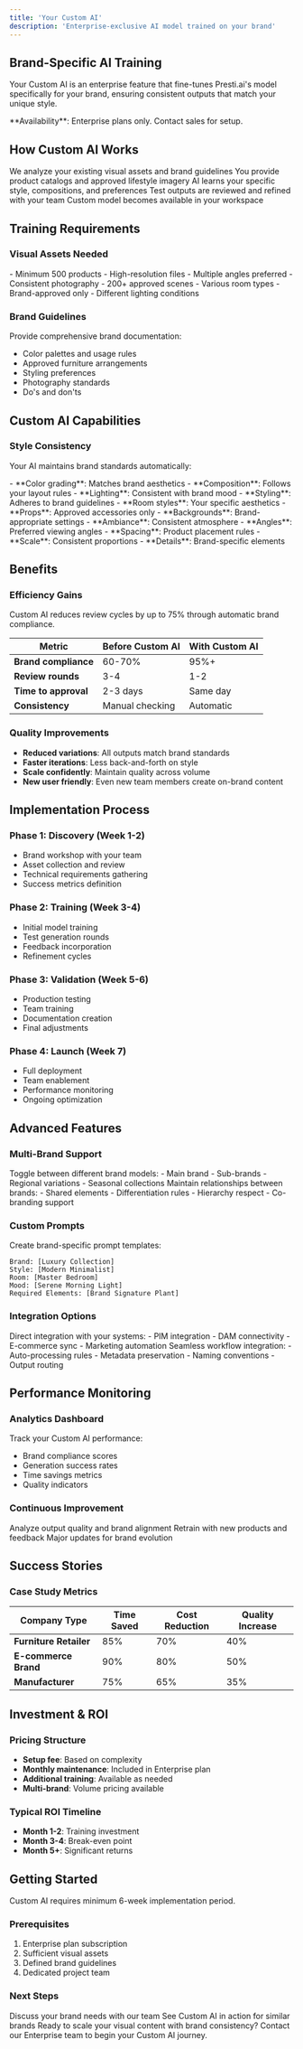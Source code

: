 ```yaml
---
title: 'Your Custom AI'
description: 'Enterprise-exclusive AI model trained on your brand'
---
```


## Brand-Specific AI Training

Your Custom AI is an enterprise feature that fine-tunes Presti.ai's model specifically for your brand, ensuring consistent outputs that match your unique style.

<Note>
  **Availability**: Enterprise plans only. Contact sales for setup.
</Note>

## How Custom AI Works

<Steps>
  <Step title="Brand Analysis">
    We analyze your existing visual assets and brand guidelines
  </Step>
  <Step title="Data Collection">
    You provide product catalogs and approved lifestyle imagery
  </Step>
  <Step title="Model Training">
    AI learns your specific style, compositions, and preferences
  </Step>
  <Step title="Validation">
    Test outputs are reviewed and refined with your team
  </Step>
  <Step title="Deployment">
    Custom model becomes available in your workspace
  </Step>
</Steps>

## Training Requirements

### Visual Assets Needed

<CardGroup cols={2}>
  <Card title="Product Images" icon="image">
    - Minimum 500 products
    - High-resolution files
    - Multiple angles preferred
    - Consistent photography
  </Card>
  <Card title="Lifestyle Scenes" icon="images">
    - 200+ approved scenes
    - Various room types
    - Brand-approved only
    - Different lighting conditions
  </Card>
</CardGroup>

### Brand Guidelines

Provide comprehensive brand documentation:
- Color palettes and usage rules
- Approved furniture arrangements
- Styling preferences
- Photography standards
- Do's and don'ts

## Custom AI Capabilities

### Style Consistency

Your AI maintains brand standards automatically:

<Tabs>
  <Tab title="Visual Elements">
    - **Color grading**: Matches brand aesthetics
    - **Composition**: Follows your layout rules
    - **Lighting**: Consistent with brand mood
    - **Styling**: Adheres to brand guidelines
  </Tab>
  <Tab title="Scene Types">
    - **Room styles**: Your specific aesthetics
    - **Props**: Approved accessories only
    - **Backgrounds**: Brand-appropriate settings
    - **Ambiance**: Consistent atmosphere
  </Tab>
  <Tab title="Technical Specs">
    - **Angles**: Preferred viewing angles
    - **Spacing**: Product placement rules
    - **Scale**: Consistent proportions
    - **Details**: Brand-specific elements
  </Tab>
</Tabs>

## Benefits

### Efficiency Gains

<Info>
  Custom AI reduces review cycles by up to 75% through automatic brand compliance.
</Info>

| Metric | Before Custom AI | With Custom AI |
|--------|------------------|----------------|
| **Brand compliance** | 60-70% | 95%+ |
| **Review rounds** | 3-4 | 1-2 |
| **Time to approval** | 2-3 days | Same day |
| **Consistency** | Manual checking | Automatic |

### Quality Improvements

- **Reduced variations**: All outputs match brand standards
- **Faster iterations**: Less back-and-forth on style
- **Scale confidently**: Maintain quality across volume
- **New user friendly**: Even new team members create on-brand content

## Implementation Process

### Phase 1: Discovery (Week 1-2)
- Brand workshop with your team
- Asset collection and review
- Technical requirements gathering
- Success metrics definition

### Phase 2: Training (Week 3-4)
- Initial model training
- Test generation rounds
- Feedback incorporation
- Refinement cycles

### Phase 3: Validation (Week 5-6)
- Production testing
- Team training
- Documentation creation
- Final adjustments

### Phase 4: Launch (Week 7)
- Full deployment
- Team enablement
- Performance monitoring
- Ongoing optimization

## Advanced Features

### Multi-Brand Support

<AccordionGroup>
  <Accordion title="Brand Switching">
    Toggle between different brand models:
    - Main brand
    - Sub-brands
    - Regional variations
    - Seasonal collections
  </Accordion>
  <Accordion title="Cross-Brand Consistency">
    Maintain relationships between brands:
    - Shared elements
    - Differentiation rules
    - Hierarchy respect
    - Co-branding support
  </Accordion>
</AccordionGroup>

### Custom Prompts

Create brand-specific prompt templates:
```
Brand: [Luxury Collection]
Style: [Modern Minimalist]
Room: [Master Bedroom]
Mood: [Serene Morning Light]
Required Elements: [Brand Signature Plant]
```

### Integration Options

<CardGroup cols={2}>
  <Card title="API Access" icon="code">
    Direct integration with your systems:
    - PIM integration
    - DAM connectivity
    - E-commerce sync
    - Marketing automation
  </Card>
  <Card title="Workflow Tools" icon="gear">
    Seamless workflow integration:
    - Auto-processing rules
    - Metadata preservation
    - Naming conventions
    - Output routing
  </Card>
</CardGroup>

## Performance Monitoring

### Analytics Dashboard

Track your Custom AI performance:
- Brand compliance scores
- Generation success rates
- Time savings metrics
- Quality indicators

### Continuous Improvement

<Steps>
  <Step title="Monthly Reviews">
    Analyze output quality and brand alignment
  </Step>
  <Step title="Quarterly Updates">
    Retrain with new products and feedback
  </Step>
  <Step title="Annual Refresh">
    Major updates for brand evolution
  </Step>
</Steps>

## Success Stories

### Case Study Metrics

| Company Type | Time Saved | Cost Reduction | Quality Increase |
|--------------|------------|----------------|------------------|
| **Furniture Retailer** | 85% | 70% | 40% |
| **E-commerce Brand** | 90% | 80% | 50% |
| **Manufacturer** | 75% | 65% | 35% |

## Investment & ROI

### Pricing Structure
- **Setup fee**: Based on complexity
- **Monthly maintenance**: Included in Enterprise plan
- **Additional training**: Available as needed
- **Multi-brand**: Volume pricing available

### Typical ROI Timeline
- **Month 1-2**: Training investment
- **Month 3-4**: Break-even point
- **Month 5+**: Significant returns

## Getting Started

<Warning>
  Custom AI requires minimum 6-week implementation period.
</Warning>

### Prerequisites
1. Enterprise plan subscription
2. Sufficient visual assets
3. Defined brand guidelines
4. Dedicated project team

### Next Steps

<CardGroup cols={2}>
  <Card title="Schedule Consultation" icon="calendar" href="mailto:enterprise@presti.ai">
    Discuss your brand needs with our team
  </Card>
  <Card title="Request Demo" icon="play" href="https://presti.ai/enterprise-demo">
    See Custom AI in action for similar brands
  </Card>
</CardGroup>

<Check>
  Ready to scale your visual content with brand consistency? Contact our Enterprise team to begin your Custom AI journey.
</Check>